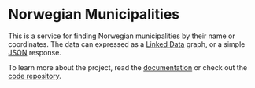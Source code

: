 <h1 className="bulma-title">Norwegian Municipalities</h1>

This is a service for finding Norwegian municipalities by their name or coordinates. The data can expressed as
a [Linked Data](https://en.wikipedia.org/wiki/Linked_data) graph, or a simple [JSON](https://www.json.org/json-en.html)
response.

To learn more about the project, read the [documentation](#documentation) or check out
the [code repository](https://github.com/megoth-capgemini/municipalities-coordinates).